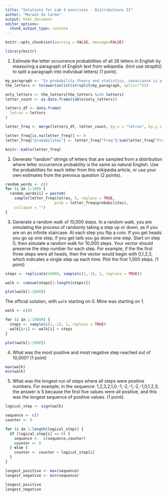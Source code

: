 ```yaml
---
title: "Solutions for Lab 4 exercises - Distributions II"
author: "Marwin do Carmo"
output: html_document
editor_options: 
  chunk_output_type: console
---
```


```r
knitr::opts_chunk$set(warning = FALSE, message=FALSE)
```

```r
library(knitr)
```

1. Estimate the letter occurrence probabilities of all 26 letters in English by measuring a paragraph of English text from wikipedia. (hint use strsplit() to split a paragraph into individual letters) (1 point).

```r
my_paragraph <- "In probability theory and statistics, covariance is a measure of the joint variability of two random variables.If the greater values of one variable mainly correspond with the greater values of the other variable, and the same holds for the lesser values (that is, the variables tend to show similar behavior), the covariance is positive. In the opposite case, when the greater values of one variable mainly correspond to the lesser values of the other, (that is, the variables tend to show opposite behavior), the covariance is negative. The sign of the covariance therefore shows the tendency in the linear relationship between the variables. The magnitude of the covariance is not easy to interpret because it is not normalized and hence depends on the magnitudes of the variables. The normalized version of the covariance, the correlation coefficient, however, shows by its magnitude the strength of the linear relation."
the_letters <- tolower(unlist(strsplit(my_paragraph, split="")))

```

```r
only_letters <- the_letters[the_letters %in% letters]
letter_count <- as.data.frame(table(only_letters))
```

```r

letters_df <- data.frame(
  letras = letters
)

letter_freq <- merge(letters_df, letter_count, by.x = "letras", by.y = "only_letters", all.x = TRUE)

letter_freq[is.na(letter_freq)] <- 0
letter_freq["probabilites"] <- letter_freq["Freq"]/sum(letter_freq["Freq"])

knitr::kable(letter_freq)

```

2. Generate “random” strings of letters that are sampled from a distribution where letter occurrence probability is the same as natural English. Use the probabilities for each letter from this wikipedia article, or use your own estimates from the previous question (2 points).

```r
random_words <- c()
for (i in 1:100) {
  random_words[i] = paste0(
    sample(letter_freq$letras, 5, replace = TRUE, 
                      prob = letter_freq$probabilites), 
    collapse = "")
}
```

3. Generate a random walk of 10,000 steps. In a random walk, you are simulating the process of randomly taking a step up or down, as if you are on an infinite staircase. At each step you flip a coin. If you get heads you go up one step, if you get tails you go down one step. Start on step 0, then simulate a random walk for 10,000 steps. Your vector should preserve the step number for each step. For example, if the the first three steps were all heads, then the vector would begin with 0,1,2,3, which indicates a single step up each time. Plot the first 1,000 steps. (1 point)


```r
steps <- replicate(10000, sample(c(1,-1), 1, replace = TRUE))

walk <- cumsum(steps[1:length(steps)])

plot(walk[1:1000])
```

The official solution, with `walk` starting on 0. Mine was starting on 1.

```r
walk <- c(0)

for (i in 1:10000) {
  steps <- sample(c(1,-1), 1, replace = TRUE)
  walk[i+1] <- walk[i] + steps
}

plot(walk[1:1000])
```

4. What was the most positive and most negative step reached out of 10,000? (1 point)

```r
max(walk)
min(walk)
```

5. What was the longest run of steps where all steps were positive numbers. For example, in the sequence: 1,2,3,2,1,0,-1,-2,-1,-2,-1,0,1,2,3; the answer is 5 because the first five values were all positive, and this was the longest sequence of positive values. (1 point).

```r
logical_step <- sign(walk)

sequence <- c()
counter <- 0

for (i in 1:length(logical_step)) {
  if (logical_step[i] == 0) {
    sequence <-  c(sequence,counter)
    counter <- 0
  } else {
    counter <- counter + logical_step[i]
  }
}

longest_positive <- max(sequence)
longest_negative <- min(sequence)

longest_positive
longest_negative
```




